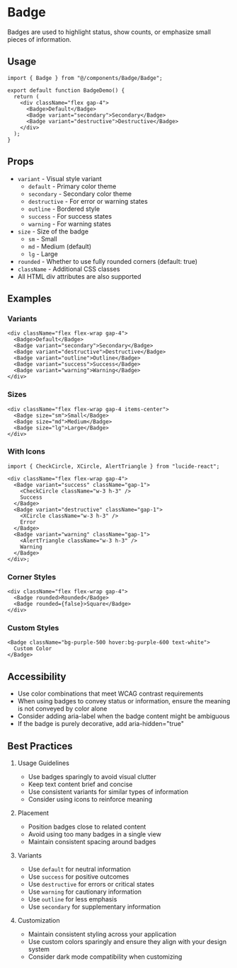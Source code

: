 # Badge

Badges are used to highlight status, show counts, or emphasize small pieces of information.

## Usage

```tsx
import { Badge } from "@/components/Badge/Badge";

export default function BadgeDemo() {
  return (
    <div className="flex gap-4">
      <Badge>Default</Badge>
      <Badge variant="secondary">Secondary</Badge>
      <Badge variant="destructive">Destructive</Badge>
    </div>
  );
}
```

## Props

- `variant` - Visual style variant
  - `default` - Primary color theme
  - `secondary` - Secondary color theme
  - `destructive` - For error or warning states
  - `outline` - Bordered style
  - `success` - For success states
  - `warning` - For warning states
- `size` - Size of the badge
  - `sm` - Small
  - `md` - Medium (default)
  - `lg` - Large
- `rounded` - Whether to use fully rounded corners (default: true)
- `className` - Additional CSS classes
- All HTML div attributes are also supported

## Examples

### Variants

```tsx
<div className="flex flex-wrap gap-4">
  <Badge>Default</Badge>
  <Badge variant="secondary">Secondary</Badge>
  <Badge variant="destructive">Destructive</Badge>
  <Badge variant="outline">Outline</Badge>
  <Badge variant="success">Success</Badge>
  <Badge variant="warning">Warning</Badge>
</div>
```

### Sizes

```tsx
<div className="flex flex-wrap gap-4 items-center">
  <Badge size="sm">Small</Badge>
  <Badge size="md">Medium</Badge>
  <Badge size="lg">Large</Badge>
</div>
```

### With Icons

```tsx
import { CheckCircle, XCircle, AlertTriangle } from "lucide-react";

<div className="flex flex-wrap gap-4">
  <Badge variant="success" className="gap-1">
    <CheckCircle className="w-3 h-3" />
    Success
  </Badge>
  <Badge variant="destructive" className="gap-1">
    <XCircle className="w-3 h-3" />
    Error
  </Badge>
  <Badge variant="warning" className="gap-1">
    <AlertTriangle className="w-3 h-3" />
    Warning
  </Badge>
</div>;
```

### Corner Styles

```tsx
<div className="flex flex-wrap gap-4">
  <Badge rounded>Rounded</Badge>
  <Badge rounded={false}>Square</Badge>
</div>
```

### Custom Styles

```tsx
<Badge className="bg-purple-500 hover:bg-purple-600 text-white">
  Custom Color
</Badge>
```

## Accessibility

- Use color combinations that meet WCAG contrast requirements
- When using badges to convey status or information, ensure the meaning is not conveyed by color alone
- Consider adding aria-label when the badge content might be ambiguous
- If the badge is purely decorative, add aria-hidden="true"

## Best Practices

1. Usage Guidelines

   - Use badges sparingly to avoid visual clutter
   - Keep text content brief and concise
   - Use consistent variants for similar types of information
   - Consider using icons to reinforce meaning

2. Placement

   - Position badges close to related content
   - Avoid using too many badges in a single view
   - Maintain consistent spacing around badges

3. Variants

   - Use `default` for neutral information
   - Use `success` for positive outcomes
   - Use `destructive` for errors or critical states
   - Use `warning` for cautionary information
   - Use `outline` for less emphasis
   - Use `secondary` for supplementary information

4. Customization
   - Maintain consistent styling across your application
   - Use custom colors sparingly and ensure they align with your design system
   - Consider dark mode compatibility when customizing
